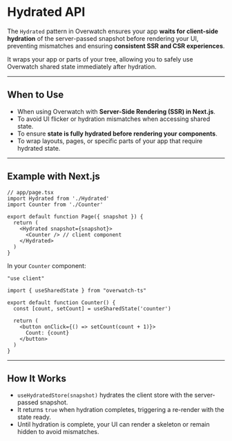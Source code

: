 # Hydrated API

The `Hydrated` pattern in Overwatch ensures your app **waits for client-side hydration** of the server-passed snapshot before rendering your UI, preventing mismatches and ensuring **consistent SSR and CSR experiences**.

It wraps your app or parts of your tree, allowing you to safely use Overwatch shared state immediately after hydration.

---

## When to Use

- When using Overwatch with **Server-Side Rendering (SSR) in Next.js**.
- To avoid UI flicker or hydration mismatches when accessing shared state.
- To ensure **state is fully hydrated before rendering your components**.
- To wrap layouts, pages, or specific parts of your app that require hydrated state.

---

## Example with Next.js

```tsx
// app/page.tsx
import Hydrated from './Hydrated'
import Counter from './Counter'

export default function Page({ snapshot }) {
  return (
    <Hydrated snapshot={snapshot}>
      <Counter /> // client component
    </Hydrated>
  )
}
```

In your `Counter` component:

```tsx
"use client"

import { useSharedState } from "overwatch-ts"

export default function Counter() {
  const [count, setCount] = useSharedState('counter')

  return (
    <button onClick={() => setCount(count + 1)}>
      Count: {count}
    </button>
  )
}
```

---

## How It Works

- `useHydratedStore(snapshot)` hydrates the client store with the server-passed snapshot.
- It returns `true` when hydration completes, triggering a re-render with the state ready.
- Until hydration is complete, your UI can render a skeleton or remain hidden to avoid mismatches.

